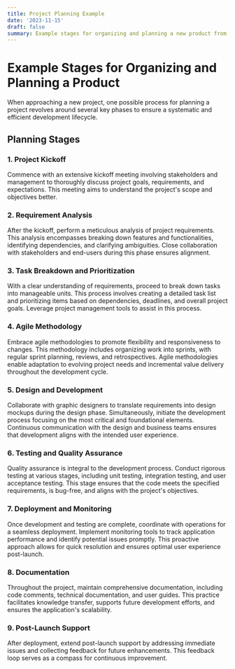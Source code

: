 ```yaml
---
title: Project Planning Example
date: '2023-11-15'
draft: false
summary: Example stages for organizing and planning a new product from start to finish
---
```


# Example Stages for Organizing and Planning a Product

When approaching a new project, one possible process for planning a project revolves around several key phases to ensure a systematic and efficient development lifecycle.

## Planning Stages

### 1. Project Kickoff

Commence with an extensive kickoff meeting involving stakeholders and management to thoroughly discuss project goals, requirements, and expectations. This meeting aims to understand the project's scope and objectives better.

### 2. Requirement Analysis

After the kickoff, perform a meticulous analysis of project requirements. This analysis encompasses breaking down features and functionalities, identifying dependencies, and clarifying ambiguities. Close collaboration with stakeholders and end-users during this phase ensures alignment.

### 3. Task Breakdown and Prioritization

With a clear understanding of requirements, proceed to break down tasks into manageable units. This process involves creating a detailed task list and prioritizing items based on dependencies, deadlines, and overall project goals. Leverage project management tools to assist in this process.

### 4. Agile Methodology

Embrace agile methodologies to promote flexibility and responsiveness to changes. This methodology includes organizing work into sprints, with regular sprint planning, reviews, and retrospectives. Agile methodologies enable adaptation to evolving project needs and incremental value delivery throughout the development cycle.

### 5. Design and Development

Collaborate with graphic designers to translate requirements into design mockups during the design phase. Simultaneously, initiate the development process focusing on the most critical and foundational elements. Continuous communication with the design and business teams ensures that development aligns with the intended user experience.

### 6. Testing and Quality Assurance

Quality assurance is integral to the development process. Conduct rigorous testing at various stages, including unit testing, integration testing, and user acceptance testing. This stage ensures that the code meets the specified requirements, is bug-free, and aligns with the project's objectives.

### 7. Deployment and Monitoring

Once development and testing are complete, coordinate with operations for a seamless deployment. Implement monitoring tools to track application performance and identify potential issues promptly. This proactive approach allows for quick resolution and ensures optimal user experience post-launch.

### 8. Documentation

Throughout the project, maintain comprehensive documentation, including code comments, technical documentation, and user guides. This practice facilitates knowledge transfer, supports future development efforts, and ensures the application's scalability.

### 9. Post-Launch Support

After deployment, extend post-launch support by addressing immediate issues and collecting feedback for future enhancements. This feedback loop serves as a compass for continuous improvement.
